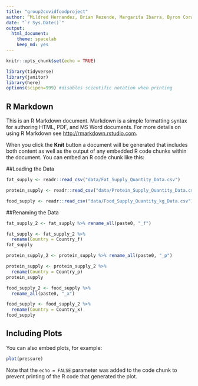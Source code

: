 ```yaml
---
title: "group2covidfoodproject"
author: “Mildred Hernandez, Brian Rezende, Margarita Ibarra, Byron Corado”
date: "`r Sys.Date()`"
output:
  html_document: 
    theme: spacelab
    keep_md: yes
---
```


```r
knitr::opts_chunk$set(echo = TRUE)
```

```r
library(tidyverse)
library(janitor)
library(here)
options(scipen=999) #disables scientific notation when printing
```

## R Markdown

This is an R Markdown document. Markdown is a simple formatting syntax for authoring HTML, PDF, and MS Word documents. For more details on using R Markdown see <http://rmarkdown.rstudio.com>.

When you click the **Knit** button a document will be generated that includes both content as well as the output of any embedded R code chunks within the document. You can embed an R code chunk like this:

##Loading the Data

```r
fat_supply <- readr::read_csv("data/Fat_Supply_Quantity_Data.csv")
```

```r
protein_supply <- readr::read_csv("data/Protein_Supply_Quantity_Data.csv")
```
```r
food_supply <- readr::read_csv("data/Food_Supply_Quantity_kg_Data.csv")
```


##Renaming the Data
```r
fat_supply_2 <- fat_supply %>% rename_all(paste0, "_f")
```

```r
fat_supply <- fat_supply_2 %>%
  rename(Country = Country_f)
fat_supply
```
```r
protein_supply_2 <- protein_supply %>% rename_all(paste0, "_p")
```

```r
protein_supply <- protein_supply_2 %>%
  rename(Country = Country_p)
protein_supply
```
```r
food_supply_2 <- food_supply %>% 
  rename_all(paste0, "_x")
```

```r
food_supply <- food_supply_2 %>% 
  rename(Country = Country_x)
food_supply
```

## Including Plots

You can also embed plots, for example:

```r
plot(pressure)
```

Note that the `echo = FALSE` parameter was added to the code chunk to prevent printing of the R code that generated the plot.
